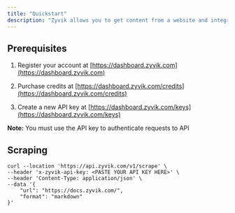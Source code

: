 ```yaml
---
title: "Quickstart"
description: "Zyvik allows you to get content from a website and integrate it into LLM with markdown format."
---
```


## Prerequisites

1. Register your account at [https://dashboard.zyvik.com](https://dashboard.zyvik.com)

2. Purchase credits at [https://dashboard.zyvik.com/credits](https://dashboard.zyvik.com/credits)

3. Create a new API key at [https://dashboard.zyvik.com/keys](https://dashboard.zyvik.com/keys)

**Note:** You must use the API key to authenticate requests to API



## Scraping

```
curl --location 'https://api.zyvik.com/v1/scrape' \
--header 'x-zyvik-api-key: <PASTE YOUR API KEY HERE>' \
--header 'Content-Type: application/json' \
--data '{
    "url": "https://docs.zyvik.com/",
    "format": "markdown"
}'
```

##